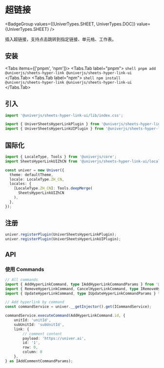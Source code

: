 

# 超链接

<BadgeGroup values={[UniverTypes.SHEET, UniverTypes.DOC]} value={UniverTypes.SHEET} />

<Sandbox entryFile={entryFile} />

插入超链接，支持点击跳转到指定链接、单元格、工作表。

## 安装

<Tabs items={['pnpm', 'npm']}>
  <Tabs.Tab label="pnpm">
    ```shell
    pnpm add @univerjs/sheets-hyper-link @univerjs/sheets-hyper-link-ui
    ```
  </Tabs.Tab>
  <Tabs.Tab label="npm">
    ```shell
    npm install @univerjs/sheets-hyper-link @univerjs/sheets-hyper-link-ui
    ```
  </Tabs.Tab>
</Tabs>

## 引入

```typescript
import '@univerjs/sheets-hyper-link-ui/lib/index.css';

import { UniverSheetsHyperLinkPlugin } from '@univerjs/sheets-hyper-link';
import { UniverSheetsHyperLinkUIPlugin } from '@univerjs/sheets-hyper-link-ui';
```

## 国际化

```typescript
import { LocaleType, Tools } from '@univerjs/core';
import SheetsHyperLinkUIZhCN from '@univerjs/sheets-hyper-link-ui/locale/zh-CN';

const univer = new Univer({
  theme: defaultTheme,
  locale: LocaleType.ZH_CN,
  locales: {
    [LocaleType.ZH_CN]: Tools.deepMerge(
      SheetsHyperLinkUIZhCN
    ),
  },
});
```

## 注册

```typescript
univer.registerPlugin(UniverSheetsHyperLinkPlugin);
univer.registerPlugin(UniverSheetsHyperLinkUIPlugin);
```

## API

### 使用 Commands
```typescript
// All commands
import { AddHyperLinkCommand, type IAddHyperLinkCommandParams } from '@univerjs/sheets-hyper-link-ui';
import { RemoveHyperLinkCommand, CancelHyperLinkCommand, type IRemoveHyperLinkCommandParams } from '@univerjs/sheets-hyper-link-ui';
import { UpdateHyperLinkCommand, type IUpdateHyperLinkCommandParams } from '@univerjs/sheets-hyper-link-ui';

// Add hyperlink by command
const commandService = univer.__getInjector().get(ICommandService);

commandService.executeCommand(AddHyperLinkCommand.id, {
    unitId: 'unitId',
    subUnitId: 'subUnitId',
    link: {
        // comment content
        payload: 'https://univer.ai',
        id: '1',
        row: 0,
        column: 0
    },
} as IAddCommentCommandParams);
```
